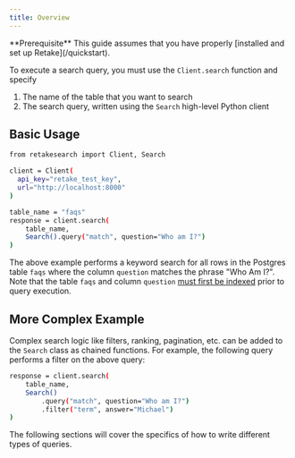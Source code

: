 ```yaml
---
title: Overview
---
```


<Info>
  **Prerequisite** This guide assumes that you have properly [installed and set
  up Retake](/quickstart).
</Info>

To execute a search query, you must use the `Client.search` function and specify

1. The name of the table that you want to search
2. The search query, written using the `Search` high-level Python client

## Basic Usage

```bash
from retakesearch import Client, Search

client = Client(
  api_key="retake_test_key",
  url="http://localhost:8000"
)

table_name = "faqs"
response = client.search(
    table_name,
    Search().query("match", question="Who am I?")
)
```

The above example performs a keyword search for all rows in the Postgres table `faqs` where
the column `question` matches the phrase "Who Am I?". Note that the table `faqs` and column
`question` [must first be indexed](/quickstart) prior to query execution.

## More Complex Example

Complex search logic like filters, ranking, pagination, etc. can be added to the `Search` class
as chained functions. For example, the following query performs a filter on the above query:

```bash
response = client.search(
    table_name,
    Search()
        .query("match", question="Who am I?")
        .filter("term", answer="Michael")
)
```

The following sections will cover the specifics of how to write different types of queries.
